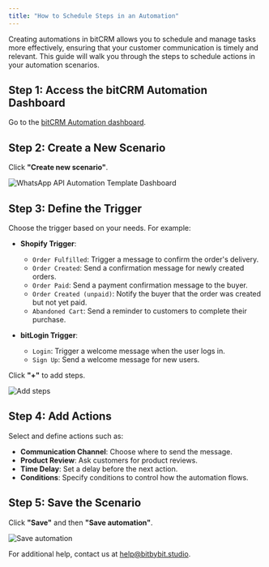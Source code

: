 ```yaml
---
title: "How to Schedule Steps in an Automation"
---
```


Creating automations in bitCRM allows you to schedule and manage tasks more effectively, ensuring that your customer communication is timely and relevant. This guide will walk you through the steps to schedule actions in your automation scenarios.

## Step 1: Access the bitCRM Automation Dashboard

Go to the [bitCRM Automation dashboard](https://app.bitbybit.studio).

## Step 2: Create a New Scenario

Click **"Create new scenario"**.

<img
  src="https://www.bitbybit.studio/wp-content/uploads/2023/07/WhatsApp-API-Automation-Template-Dashboard.png"
  alt="WhatsApp API Automation Template Dashboard"
/>

## Step 3: Define the Trigger

Choose the trigger based on your needs. For example:

- **Shopify Trigger**:

  - `Order Fulfilled`: Trigger a message to confirm the order's delivery.
  - `Order Created`: Send a confirmation message for newly created orders.
  - `Order Paid`: Send a payment confirmation message to the buyer.
  - `Order Created (unpaid)`: Notify the buyer that the order was created but not yet paid.
  - `Abandoned Cart`: Send a reminder to customers to complete their purchase.

- **bitLogin Trigger**:
  - `Login`: Trigger a welcome message when the user logs in.
  - `Sign Up`: Send a welcome message for new users.

Click **"+"** to add steps.

<img
  src="https://www.bitbybit.studio/wp-content/uploads/2023/07/WhatsApp-API-Automation-Template-Dashboard.png"
  alt="Add steps"
/>

## Step 4: Add Actions

Select and define actions such as:

- **Communication Channel**: Choose where to send the message.
- **Product Review**: Ask customers for product reviews.
- **Time Delay**: Set a delay before the next action.
- **Conditions**: Specify conditions to control how the automation flows.

## Step 5: Save the Scenario

Click **"Save"** and then **"Save automation"**.

<img
  src="https://www.bitbybit.studio/wp-content/uploads/2023/07/WhatsApp-API-Automation-Template-Dashboard.png"
  alt="Save automation"
/>

For additional help, contact us at help@bitbybit.studio.
